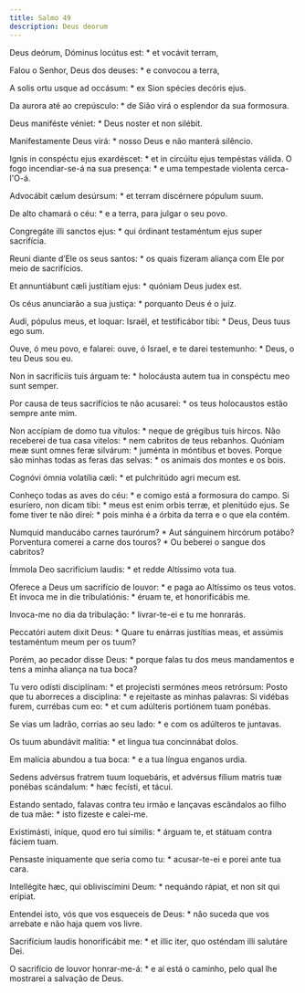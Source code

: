 ```yaml
---
title: Salmo 49
description: Deus deorum
---
```


<div class="side-by-side not-content">

Deus deórum, Dóminus locútus est: * et vocávit terram,

Falou o Senhor, Deus dos deuses: * e convocou a terra,

A solis ortu usque ad occásum: * ex Sion spécies decóris ejus.

Da aurora até ao crepúsculo: * de Sião virá o esplendor da sua formosura.

Deus maniféste véniet: * Deus noster et non silébit.

Manifestamente Deus virá: * nosso Deus e não manterá silêncio.

Ignis in conspéctu ejus exardéscet: * et in circúitu ejus tempéstas válida.
  O fogo incendiar-se-á na sua presença: * e uma tempestade violenta
    cerca-l'O-á.

Advocábit cælum desúrsum: * et terram discérnere pópulum suum.

De alto chamará o céu: * e a terra, para julgar o seu povo.

Congregáte illi sanctos ejus: * qui órdinant testaméntum ejus super
    sacrifícia.

Reuni diante d’Ele os seus santos: * os quais fizeram aliança com Ele por
    meio de sacrifícios.

Et annuntiábunt cæli justítiam ejus: * quóniam Deus judex est.

Os céus anunciarão a sua justiça: * porquanto Deus é o juiz.

Audi, pópulus meus, et loquar: Israël, et testificábor tibi: * Deus, Deus
    tuus ego sum.

Ouve, ó meu povo, e falarei: ouve, ó Israel, e te darei testemunho: * Deus,
    o teu Deus sou eu.

Non in sacrifíciis tuis árguam te: * holocáusta autem tua in conspéctu meo
    sunt semper.

Por causa de teus sacrifícios te não acusarei: * os teus holocaustos estão
    sempre ante mim.

Non accípiam de domo tua vítulos: * neque de grégibus tuis hircos.
  Não receberei de tua casa vitelos: * nem cabritos de teus rebanhos.
  Quóniam meæ sunt omnes feræ silvárum: * juménta in móntibus et boves.
  Porque são minhas todas as feras das selvas: * os animais dos montes e os
    bois.

Cognóvi ómnia volatília cæli: * et pulchritúdo agri mecum est.

Conheço todas as aves do céu: * e comigo está a formosura do campo.
  Si esuríero, non dicam tibi: * meus est enim orbis terræ, et plenitúdo ejus.
  Se fome tiver te não direi: * pois minha é a órbita da terra e o que ela
    contém.

Numquid manducábo carnes taurórum? * Aut sánguinem hircórum potábo?
  Porventura comerei a carne dos touros? * Ou beberei o sangue dos cabritos?

Ímmola Deo sacrifícium laudis: * et redde Altíssimo vota tua.

Oferece a Deus um sacrifício de louvor: * e paga ao Altíssimo os teus votos.
  Et ínvoca me in die tribulatiónis: * éruam te, et honorificábis me.

Invoca-me no dia da tribulação: * livrar-te-ei e tu me honrarás.

Peccatóri autem dixit Deus: * Quare tu enárras justítias meas, et assúmis
    testaméntum meum per os tuum?

Porém, ao pecador disse Deus: * porque falas tu dos meus mandamentos e tens
    a minha aliança na tua boca?

Tu vero odísti disciplínam: * et projecísti sermónes meos retrórsum:
  Posto que tu aborreces a disciplina: * e rejeitaste as minhas palavras:
  Si vidébas furem, currébas cum eo: * et cum adúlteris portiónem tuam
    ponébas.

Se vias um ladrão, corrias ao seu lado: * e com os adúlteros te juntavas.

Os tuum abundávit malítia: * et lingua tua concinnábat dolos.

Em malícia abundou a tua boca: * e a tua língua enganos urdia.

Sedens advérsus fratrem tuum loquebáris, et advérsus fílium matris tuæ
    ponébas scándalum: * hæc fecísti, et tácui.

Estando sentado, falavas contra teu irmão e lançavas escândalos ao filho de
    tua mãe: * isto fizeste e calei-me.

Existimásti, iníque, quod ero tui símilis: * árguam te, et státuam contra
    fáciem tuam.

Pensaste iniquamente que seria como tu: * acusar-te-ei e porei ante tua
    cara.

Intellégite hæc, qui obliviscímini Deum: * nequándo rápiat, et non sit qui
    erípiat.

Entendei isto, vós que vos esqueceis de Deus: * não suceda que vos arrebate
    e não haja quem vos livre.

Sacrifícium laudis honorificábit me: * et illic iter, quo osténdam illi
    salutáre Dei.

O sacrifício de louvor honrar-me-á: * e aí está o caminho, pelo qual lhe
    mostrarei a salvação de Deus.

</div>
